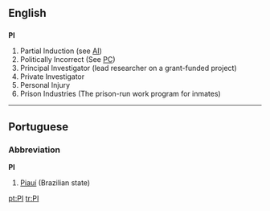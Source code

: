 ==English==

==={{initialism}}===
'''PI'''

# Partial Induction (see [[AI]])
# Politically Incorrect (See [[PC]])
# Principal Investigator (lead researcher on a grant-funded project)
# Private Investigator
# Personal Injury
# Prison Industries (The prison-run work program for inmates)

----

==Portuguese==

===Abbreviation===
'''PI'''

# [[Piauí]] (Brazilian state)

[[pt:PI]]
[[tr:PI]]
